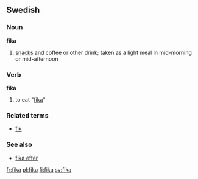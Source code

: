 ==Swedish==

===Noun===
{{sv-noun-reg-or|fik}}
'''fika'''

# [[snacks]] and coffee or other drink; taken as a light meal in mid-morning or mid-afternoon

===Verb===
{{sv-verb-reg-ar}}
'''fika'''

# to eat "[[#Noun|fika]]"

===Related terms===
*[[fik]]

===See also===
*[[fika efter]]

[[fr:fika]]
[[pl:fika]]
[[fi:fika]]
[[sv:fika]]